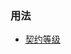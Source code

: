 {{cpp/keyword/title|audit {{mark since c++20}}}}
{{cpp/keyword/navbar}}
===用法===
*[[cpp/language/attributes/contract | {{tt|audit}} 契约等级]]

{{langlinks|en|ja}}